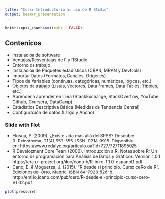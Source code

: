 ```yaml
---
title: "Curso Introductorio al uso de R Studio"
output: beamer_presentation
---
```


```r
knitr::opts_chunk$set(echo = FALSE)
```

## Contenidos

- Instalación de software
- Ventajas/Desventajas de R y RStudio
- Entorno de trabajo
- Instalación de Paquetes estadísticos (CRAN, MRAN y Devtools)
- Importar Datos (Formatos, Canales, Orígenes)
- Tipos de Variables (continuas, categóricas, numéricas, lógicas, etc.)
- Objetos de trabajo (Listas, Vectores, Data Frames, Data Tables, Tibbles, etc.)
- Aprender a aprender en línea (StackExchange, StackOverflow, YouTube, Github, Coursera, DataCamp)
- Estadística Descriptiva Básica (Medidas de Tendencia Central)
- Configuración de datos (Largo y Ancho)


### Slide with Plot
- Elosua, P. (2009). ¿Existe vida más allá del SPSS? Descubre R. Psicothema, 21(4),652-655. ISSN: 0214-9915. Disponible en: https://www.redalyc.org/articulo.oa?id=727/72711895025
- R Development Core Team (2000). Introducción a R. Notas sobre R: Un entorno de programación para Análisis de Datos y Gráficos. Versión 1.0.1 https://cran.r-project.org/doc/contrib/R-intro-1.1.0-espanol.1.pdf
- Cano, E. & Moguerza, J. (2015). “R desde el principio. Curso ceRo de R”. Ediciones del Orto, Madrid. ISBN 84-7923-526-8. http://emilio.lcano.com/pub/cero/R-desde-el-principio-curso-cero-V1.02.pdf


```r
plot(pressure)
```

